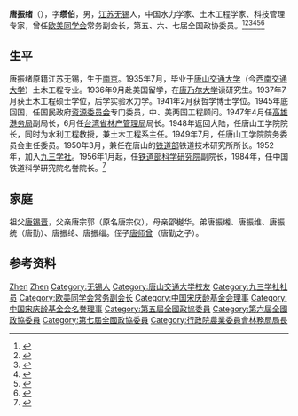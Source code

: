 '''唐振绪'''（{{bd|1911年|3月29日|2003年|8月23日}}），字'''缵伯'''，男，[[江苏|江苏]][[无锡|无锡]]人，中国水力学家、土木工程学家、科技管理专家，曾任[[欧美同学会|欧美同学会]]常务副会长，第五、六、七届全国政协委员。<ref>{{Cite book|title=历届全国政协委员人名辞典|author=|publisher=中国国际广播出版社|year=1996|isbn=9787507813746|location=北京|pages=286}}</ref><ref>{{Cite book|title=中华人民共和国职官志|author=何虎生, 李耀东, 向常福主编|publisher=中国社会出版社|year=2003|isbn=9787800883934|location=北京|pages=}}</ref><ref>{{Cite book|title=20世纪中华人物名字号辞典|author=周家珍编著|publisher=法律出版社|year=2000|isbn=9787503628320|location=北京|pages=}}</ref><ref>{{Cite book|title=中国近现代人物别名词典|author=徐为民编|publisher=沈阳出版社|year=1993|isbn=|location=沈阳|pages=}}</ref><ref>{{Cite book|title=中华当代文化名人大辞典|author=张品兴, 殷登祥, 陈有进等主编|publisher=中国广播电视出版社|year=1992|isbn=9787504315137|location=北京|pages=}}</ref><ref>{{Cite book|title=二十世纪中国名人辞典|author=蔡开松, 于信凤主编; 曾卓明, 周溯源, 赵书刚副主编|publisher=辽宁人民出版社|year=1991|isbn=|location=沈阳|pages=}}</ref>

== 生平 ==
唐振绪原籍江苏无锡，生于[[南京|南京]]。1935年7月，毕业于[[唐山交通大学|唐山交通大学]]（今[[西南交通大学|西南交通大学]]）土木工程专业。1936年9月赴美国留学，在[[康乃尔大学|康乃尔大学]]读研究生。1937年7月获土木工程硕士学位，后学实验水力学。1941年2月获哲学博士学位。1945年底回国，任国民政府[[资源委员会|资源委员会]]专门委员，中、美两国工程顾问。1947年4月任[[高雄港務局|高雄港务局]]副局长，6月任[[台湾省林产管理局|台湾省林产管理局]]局长。1948年返回大陆，任唐山工学院院长，同时为水利工程教授，兼土木工程系主任。1949年7月，任唐山工学院院务委员会主任委员。1950年3月，兼任在唐山的[[中华人民共和国铁道部|铁道部]]铁道技术研究所所长。1952年，加入[[九三学社|九三学社]]。1956年1月起，任[[铁道部科学研究院|铁道部科学研究院]]副院长，1984年，任中国铁道科学研究院名誉院长。<ref>{{Cite book|title=学在康大 志在中华 康奈尔大学的中国校友|last=李佩主编|publisher=社会科学文献出版社|year=1999|isbn=7-80149-172-6|location=北京|pages=69-71}}</ref>

== 家庭 ==
祖父[[唐锡晋|唐锡晋]]，父亲唐宗郭（原名唐宗仪），母亲邵樾华​。弟唐振缃、唐振维、唐振统（唐勤）、唐振纶、唐振​缁。侄子[[唐师曾|唐师曾]]（唐勤之子）。

== 参考资料 ==
{{reflist}}

{{Navboxes
| title  = 唐振绪在[[欧美同学会|欧美同学会]]的职务
| list1  =
{{欧美同学会第一届理事会}}
}}
{{Navboxes 
| title  = 唐振绪在[[中国宋庆龄基金会|中国宋庆龄基金会]]的职务
| list1  =
{{宋庆龄基金会第一届理事会}}
{{宋庆龄基金会第二届理事会}}
}}

{{Authority control}}
{{DEFAULTSORT:Tang唐}}
[[Category:唐姓|Zhen]]
[[Category:毗陵唐氏|Zhen]]
[[Category:无锡人|Category:无锡人]]
[[Category:唐山交通大学校友|Category:唐山交通大学校友]]
[[Category:九三学社社员|Category:九三学社社员]]
[[Category:欧美同学会常务副会长|Category:欧美同学会常务副会长]]
[[Category:中国宋庆龄基金会理事|Category:中国宋庆龄基金会理事]]
[[Category:中国宋庆龄基金会名誉理事|Category:中国宋庆龄基金会名誉理事]]
[[Category:第五屆全國政協委員|Category:第五屆全國政協委員]]
[[Category:第六屆全國政協委員|Category:第六屆全國政協委員]]
[[Category:第七屆全國政協委員|Category:第七屆全國政協委員]]
[[Category:行政院農業委員會林務局局長|Category:行政院農業委員會林務局局長]]